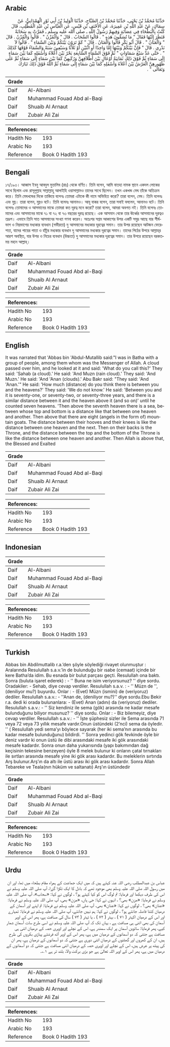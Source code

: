## Arabic


<div dir="rtl" lang="ar" style={{fontSize:'larger',backgroundColor:'#f8f9fa',padding:20}}>
حَدَّثَنَا مُحَمَّدُ بْنُ يَحْيَى، حَدَّثَنَا مُحَمَّدُ بْنُ الصَّبَّاحِ، حَدَّثَنَا الْوَلِيدُ بْنُ أَبِي ثَوْرٍ الْهَمْدَانِيُّ، عَنْ سِمَاكٍ، عَنْ عَبْدِ اللَّهِ بْنِ عَمِيرَةَ، عَنِ الأَحْنَفِ بْنِ قَيْسٍ، عَنِ الْعَبَّاسِ بْنِ عَبْدِ الْمُطَّلِبِ، قَالَ كُنْتُ بِالْبَطْحَاءِ فِي عِصَابَةٍ وَفِيهِمْ رَسُولُ اللَّهِ ـ صلى الله عليه وسلم ـ فَمَرَّتْ بِهِ سَحَابَةٌ فَنَظَرَ إِلَيْهَا فَقَالَ ‏"‏ مَا تُسَمُّونَ هَذِهِ ‏"‏ ‏.‏ قَالُوا السَّحَابُ ‏.‏ قَالَ ‏"‏ وَالْمُزْنُ ‏"‏ ‏.‏ قَالُوا وَالْمُزْنُ ‏.‏ قَالَ ‏"‏ وَالْعَنَانُ ‏"‏ ‏.‏ قَالَ أَبُو بَكْرٍ قَالُوا وَالْعَنَانُ ‏.‏ قَالَ ‏"‏ كَمْ تَرَوْنَ بَيْنَكُمْ وَبَيْنَ السَّمَاءِ ‏"‏ ‏.‏ قَالُوا لاَ نَدْرِي ‏.‏ قَالَ ‏"‏ فَإِنَّ بَيْنَكُمْ وَبَيْنَهَا إِمَّا وَاحِدًا أَوِ اثْنَيْنِ أَوْ ثَلاَثًا وَسَبْعِينَ سَنَةً وَالسَّمَاءُ فَوْقَهَا كَذَلِكَ ‏"‏ ‏.‏ حَتَّى عَدَّ سَبْعَ سَمَاوَاتٍ ‏"‏ ثُمَّ فَوْقَ السَّمَاءِ السَّابِعَةِ بَحْرٌ بَيْنَ أَعْلاَهُ وَأَسْفَلِهِ كَمَا بَيْنَ سَمَاءٍ إِلَى سَمَاءٍ ثُمَّ فَوْقَ ذَلِكَ ثَمَانِيَةُ أَوْعَالٍ بَيْنَ أَظْلاَفِهِنَّ وَرُكَبِهِنَّ كَمَا بَيْنَ سَمَاءٍ إِلَى سَمَاءٍ ثُمَّ عَلَى ظُهُورِهِنَّ الْعَرْشُ بَيْنَ أَعْلاَهُ وَأَسْفَلِهِ كَمَا بَيْنَ سَمَاءٍ إِلَى سَمَاءٍ ثُمَّ اللَّهُ فَوْقَ ذَلِكَ تَبَارَكَ وَتَعَالَى ‏"‏ ‏.‏
</div>
<div style={{backgroundColor:'#f8f9fa',padding:20, marginBottom: 10}}><table> <thead> <tr> <th>Grade</th> <th></th> </tr> </thead> <tbody> <tr><td>Daif</td><td>Al-Albani</td></tr><tr><td>Daif</td><td>Muhammad Fouad Abd al-Baqi</td></tr><tr><td>Daif</td><td>Shuaib Al Arnaut</td></tr><tr><td>Daif</td><td>Zubair Ali Zai</td></tr></tbody></table><table> <thead> <tr> <th>References:</th> <th></th> </tr> </thead> <tbody><tr><td>Hadith No</td><td>193</td></tr><tr><td>Arabic No</td><td>193</td></tr><tr><td>Reference</td><td>Book 0 Hadith 193</td></tr></tbody></table></div>

## Bengali


<div dir="ltr" lang="bn" style={{fontSize:'larger',backgroundColor:'#f8f9fa',padding:20}}>
১৭/১৯৩। আব্বাস ইবনু আবদুল মুত্তালিব (রাঃ) থেকে বর্ণিত। তিনি বলেন, আমি বাতহা নামক স্থানে একদল লোকের সাথে ছিলাম এবং রাসূলুল্লাহ সাল্লাল্লাহু আলাইহি ওয়াসাল্লামও তাদের সাথে ছিলেন। তখন একখন্ড মেঘ তাঁকে অতিক্রম করে। তিনি মেঘখন্ডের দিকে তাকিয়ে বলেনঃ তোমরা এটাকে কী নামে অভিহিত করো? তারা বলেন, মেঘ। তিনি বলেনঃ এবং মুয্ন। তারা বলেন, মুয্নও বটে। তিনি বলেনঃ আনানও। আবূ বাকর বলেন, তারা সবাই বললেন, আনানও বটে। তিনি বলেনঃ তোমাদের ও আসমানের মাঝে তোমরা কত দূরত্ব মনে করো? তারা বলেন, আমরা অবগত নই। তিনি বলেনঃ তোমাদের এবং আসমানের মাঝে ৭১ বা ৭২ বা ৭৩ বছরের দূরত্ব রয়েছে। এক আসমান থেকে তার ঊর্ধ্বের আসমানের দূরত্বও তদ্রূপ। এভাবে তিনি সাত আসমানের সংখ্যা গণনা করেন। অতঃপর সপ্তম আকাশের উপর একটি সমুদ্র আছে যার শীর্ষভাগ ও নিম্নভাগের মধ্যকার ব্যবধান (গভীরতা) দু আসমানের মধ্যকার দূরত্বের সমান। তার উপর রয়েছেন আটজন ফেরেশতা, যাদের পায়ের পাতা ও হাঁটুর মধ্যকার ব্যবধান দু আসমানের মধ্যকার দূরত্বের সমান। তাদের পিঠের উপরে আল্লাহ্‌র আরশ অবস্থিত, যার উপর ও নিচের ব্যবধান (উচ্চতা) দু আসমানের মধ্যকার দূরত্বের সমান। তার উপরে রয়েছেন বরকতময় মহান আল্লাহ্।
</div>
<div style={{backgroundColor:'#f8f9fa',padding:20, marginBottom: 10}}><table> <thead> <tr> <th>Grade</th> <th></th> </tr> </thead> <tbody> <tr><td>Daif</td><td>Al-Albani</td></tr><tr><td>Daif</td><td>Muhammad Fouad Abd al-Baqi</td></tr><tr><td>Daif</td><td>Shuaib Al Arnaut</td></tr><tr><td>Daif</td><td>Zubair Ali Zai</td></tr></tbody></table><table> <thead> <tr> <th>References:</th> <th></th> </tr> </thead> <tbody><tr><td>Hadith No</td><td>193</td></tr><tr><td>Arabic No</td><td>193</td></tr><tr><td>Reference</td><td>Book 0 Hadith 193</td></tr></tbody></table></div>

## English


<div dir="ltr" lang="en" style={{fontSize:'larger',backgroundColor:'#f8f9fa',padding:20}}>
It was narrated that 'Abbas bin 'Abdul-Mutallib said:"I was in Batha with a group of people, among them whom was the Messenger of Allah. A cloud passed over him, and he looked at it and said: 'What do you call this?' They said: 'Sahab (a cloud).' He said: 'And Muzn (rain cloud).' They said: 'And Muzn.' He said: 'And 'Anan (clouds).' Abu Bakr said: "They said: 'And 'Anan.'" He said: 'How much (distance) do you think there is between you and the heavens?' They said: 'We do not know.' He said: 'Between you and it is seventy-one, or seventy-two, or seventy-three years, and there is a similar distance between it and the heaven above it (and so on)' until he counted seven heavens. 'Then above the seventh heaven there is a sea, between whose top and bottom is a distance like that between one heaven and another. Then above that there are eight (angels in the form of) mountain goats. The distance between their hooves and their knees is like the distance between one heaven and the next. Then on their backs is the Throne, and the distance between the top and the bottom of the Throne is like the distance between one heaven and another. Then Allah is above that, the Blessed and Exalted
</div>
<div style={{backgroundColor:'#f8f9fa',padding:20, marginBottom: 10}}><table> <thead> <tr> <th>Grade</th> <th></th> </tr> </thead> <tbody> <tr><td>Daif</td><td>Al-Albani</td></tr><tr><td>Daif</td><td>Muhammad Fouad Abd al-Baqi</td></tr><tr><td>Daif</td><td>Shuaib Al Arnaut</td></tr><tr><td>Daif</td><td>Zubair Ali Zai</td></tr></tbody></table><table> <thead> <tr> <th>References:</th> <th></th> </tr> </thead> <tbody><tr><td>Hadith No</td><td>193</td></tr><tr><td>Arabic No</td><td>193</td></tr><tr><td>Reference</td><td>Book 0 Hadith 193</td></tr></tbody></table></div>

## Indonesian


<div dir="ltr" lang="id" style={{fontSize:'larger',backgroundColor:'#f8f9fa',padding:20}}>

</div>
<div style={{backgroundColor:'#f8f9fa',padding:20, marginBottom: 10}}><table> <thead> <tr> <th>Grade</th> <th></th> </tr> </thead> <tbody> <tr><td>Daif</td><td>Al-Albani</td></tr><tr><td>Daif</td><td>Muhammad Fouad Abd al-Baqi</td></tr><tr><td>Daif</td><td>Shuaib Al Arnaut</td></tr><tr><td>Daif</td><td>Zubair Ali Zai</td></tr></tbody></table><table> <thead> <tr> <th>References:</th> <th></th> </tr> </thead> <tbody><tr><td>Hadith No</td><td>193</td></tr><tr><td>Arabic No</td><td>193</td></tr><tr><td>Reference</td><td>Book 0 Hadith 193</td></tr></tbody></table></div>

## Turkish


<div dir="ltr" lang="tr" style={{fontSize:'larger',backgroundColor:'#f8f9fa',padding:20}}>
Abbas bin Abdilmuttalib r.a.’den şöyle söylediği rivayet olunmuştur : Aralarında Resulullah s.a.v.’in de bulunduğu bir ısabe (cemaat) içinde bir kere Batha’da idim. Bu esnada bir bulut parçası geçti. Resulullah ona baktı. Sonra (buluta işaret ederek) : - '' Buna ne isim veriyorsunuz? '' diye sordu. Oradakiler: - Sehab, diye cevap verdiler. Resulullah s.a.v. : - '' Müzn de '',(deniliyor mu?) buyurdu. Onlar : - (Evet) Müzn (ismini) de (veriyoruz) dediler. Resulullah s.a.v.: - ''Anan de, (deniliyor mu?)'' diye sordu.Ebu Bekir r.a. dedi ki orada bulunanlara: - (Evet) Anan (adını) da (veriyoruz) dediler. Resulullah s.a.v.: - '' Siz kendiniz ile sema (gök) arasında ne kadar mesafe bulunduğunu biliyor musunuz? '' diye sordu. Onlar : - Biz bilemeyiz, diye cevap verdiler. Resulullah s.a.v.: - '' İşte şüphesiz sizler ile Sema arasında 71 veya 72 veya 73 yıllık mesafe vardır.Onun üstündeki (2’nci) sema da öyledir. '' ( Resulullah yedi sema’yı böylece sayarak (her iki sema’nın arasında bu kadar mesafe bulunduğunu) bildirdi. '' Sonra yedinci gök fevkinde öyle bir deniz vardır ki onun üstü ile dibi arasındaki mesafe iki gök arasındaki mesafe kadardır. Sonra onun daha yukarısında (yapı bakımından dağ keçisinin tekesine benzeyen) öyle 8 melek bulunur ki onların çatal tırnakları ile sırtları arasında mesafe yine iki gök arası kadardır. Bu meleklerin sırtında Arş bulunur.Arş’ın da altı ile üstü arası iki gök arası kadardır. Sonra Allah Tebareke ve Teala(nın hüküm ve saltanatı) Arş’ın üstündedir
</div>
<div style={{backgroundColor:'#f8f9fa',padding:20, marginBottom: 10}}><table> <thead> <tr> <th>Grade</th> <th></th> </tr> </thead> <tbody> <tr><td>Daif</td><td>Al-Albani</td></tr><tr><td>Daif</td><td>Muhammad Fouad Abd al-Baqi</td></tr><tr><td>Daif</td><td>Shuaib Al Arnaut</td></tr><tr><td>Daif</td><td>Zubair Ali Zai</td></tr></tbody></table><table> <thead> <tr> <th>References:</th> <th></th> </tr> </thead> <tbody><tr><td>Hadith No</td><td>193</td></tr><tr><td>Arabic No</td><td>193</td></tr><tr><td>Reference</td><td>Book 0 Hadith 193</td></tr></tbody></table></div>

## Urdu


<div dir="rtl" lang="ur" style={{fontSize:'larger',backgroundColor:'#f8f9fa',padding:20}}>
عباس بن عبدالمطلب رضی اللہ عنہ کہتے ہیں کہ میں ایک جماعت کے ہمراہ مقام بطحاء میں تھا، اور ان میں رسول اللہ صلی اللہ علیہ وسلم بھی موجود تھے کہ بادل کا ایک ٹکڑا گزرا، آپ صلی اللہ علیہ وسلم نے اس کی طرف دیکھا اور فرمایا: تم لوگ اس کو کیا کہتے ہو؟ ، لوگوں نے کہا: «سحاب»، آپ صلی اللہ علیہ وسلم نے فرمایا: «مزن» بھی؟ ، انہوں نے کہا: جی ہاں، «مزن» بھی، آپ صلی اللہ علیہ وسلم نے فرمایا: «عنان» بھی؟ ، لوگوں نے کہا: «عنان» بھی، آپ صلی اللہ علیہ وسلم نے فرمایا: تم اپنے اور آسمان کے درمیان کتنا فاصلہ جانتے ہو؟ ، لوگوں نے کہا: ہم نہیں جانتے، آپ صلی اللہ علیہ وسلم نے فرمایا: تمہارے اور اس کے درمیان اکہتر ( ۷۱ ) ، بہتر ( ۷۲ ) ، یا تہتر ( ۷۳ ) سال کی مسافت ہے، پھر اس کے اوپر آسمان کی بھی اتنی ہی مسافت ہے ، یہاں تک کہ آپ صلی اللہ علیہ وسلم نے اسی طرح سات آسمان شمار کیے، پھر فرمایا: ساتویں آسمان پر ایک سمندر ہے، اس کے نچلے اور اوپری حصہ کے درمیان اتنی ہی مسافت ہے جتنی کہ دو آسمانوں کے درمیان میں ہے، پھر اس کے اوپر آٹھ فرشتے پہاڑی بکروں کی طرح ہیں، ان کے کھروں اور گھٹنوں کے درمیان اتنی دوری ہے جتنی کہ دو آسمانوں کے درمیان ہے، پھر ان کی پیٹھ پر عرش ہیں، اس کے نچلے اور اوپری حصہ کے درمیان اتنی مسافت ہے جتنی کہ دو آسمانوں کے درمیان میں ہے، پھر اس کے اوپر اللہ تعالیٰ ہے جو بڑی برکت والا، بلند تر ہے ۱؎۔
</div>
<div style={{backgroundColor:'#f8f9fa',padding:20, marginBottom: 10}}><table> <thead> <tr> <th>Grade</th> <th></th> </tr> </thead> <tbody> <tr><td>Daif</td><td>Al-Albani</td></tr><tr><td>Daif</td><td>Muhammad Fouad Abd al-Baqi</td></tr><tr><td>Daif</td><td>Shuaib Al Arnaut</td></tr><tr><td>Daif</td><td>Zubair Ali Zai</td></tr></tbody></table><table> <thead> <tr> <th>References:</th> <th></th> </tr> </thead> <tbody><tr><td>Hadith No</td><td>193</td></tr><tr><td>Arabic No</td><td>193</td></tr><tr><td>Reference</td><td>Book 0 Hadith 193</td></tr></tbody></table></div>